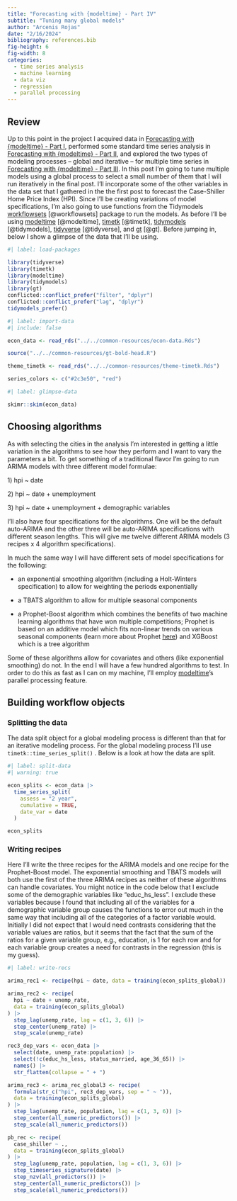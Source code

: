 ```yaml
---
title: "Forecasting with {modeltime} - Part IV"
subtitle: "Tuning many global models"
author: "Arcenis Rojas"
date: "2/16/2024"
bibliography: references.bib
fig-height: 6
fig-width: 8
categories:
  - time series analysis
  - machine learning
  - data viz
  - regression
  - parallel processing
---
```


## Review

Up to this point in the project I acquired data in [Forecasting with {modeltime} - Part I](../20240212-forecasting-with-modeltime-part-1/forecasting-with-modeltime-part-1.qmd), performed some standard time series analysis in [Forecasting with {modeltime} - Part II](../20240215-forecasting-with-modeltime-part-2/forecasting-with-modeltime-part-2.qmd), and explored the two types of modeling processes – global and iterative – for multiple time series in [Forecasting with {modeltime} - Part III](../20240216-forecasting-with-modeltime-part-3/forecasting-with-modeltime-part-3.qmd). In this post I'm going to tune multiple models using a global process to select a small number of them that I will run iteratively in the final post. I'll incorporate some of the other variables in the data set that I gathered in the the first post to forecast the Case-Shiller Home Price Index (HPI). Since I'll be creating variations of model specifications, I'm also going to use functions from the Tidymodels [workflowsets](https://workflowsets.tidymodels.org/) [@workflowsets] package to run the models. As before I'll be using [modeltime](https://business-science.github.io/modeltime/index.html) [@modeltime], [timetk](https://business-science.github.io/timetk/) [@timetk], [tidymodels](https://www.tidymodels.org/) [@tidymodels], [tidyverse](https://www.tidyverse.org/) [@tidyverse], and [gt](#0) [@gt]. Before jumping in, below I show a glimpse of the data that I'll be using.

```r
#| label: load-packages

library(tidyverse)
library(timetk)
library(modeltime)
library(tidymodels)
library(gt)
conflicted::conflict_prefer("filter", "dplyr")
conflicted::conflict_prefer("lag", "dplyr")
tidymodels_prefer()
```

```r
#| label: import-data
#| include: false

econ_data <- read_rds("../../common-resources/econ-data.Rds")

source("../../common-resources/gt-bold-head.R")

theme_timetk <- read_rds("../../common-resources/theme-timetk.Rds") 

series_colors <- c("#2c3e50", "red")
```

```r
#| label: glimpse-data

skimr::skim(econ_data)

```

## Choosing algorithms

As with selecting the cities in the analysis I'm interested in getting a little variation in the algorithms to see how they perform and I want to vary the parameters a bit. To get something of a traditional flavor I'm going to run ARIMA models with three different model formulae:

1\) hpi \~ date

2\) hpi \~ date + unemployment

3\) hpi \~ date + unemployment + demographic variables

I'll also have four specifications for the algorithms. One will be the default auto-ARIMA and the other three will be auto-ARIMA specifications with different season lengths. This will give me twelve different ARIMA models (3 recipes x 4 algorithm specifications).

In much the same way I will have different sets of model specifications for the following:

-   an exponential smoothing algorithm (including a Holt-Winters specification) to allow for weighting the periods exponentially

-   a TBATS algorithm to allow for multiple seasonal components

-   a Prophet-Boost algorithm which combines the benefits of two machine learning algorithms that have won multiple competitions; Prophet is based on an additive model which fits non-linear trends on various seasonal components (learn more about Prophet [here](https://facebook.github.io/prophet/)) and XGBoost which is a tree algorithm

Some of these algorithms allow for covariates and others (like exponential smoothing) do not. In the end I will have a few hundred algorithms to test. In order to do this as fast as I can on my machine, I'll employ [modeltime](https://business-science.github.io/modeltime/index.html)'s parallel processing feature.

## Building workflow objects

### Splitting the data

The data split object for a global modeling process is different than that for an iterative modeling process. For the global modeling process I'll use `timetk::time_series_split()` . Below is a look at how the data are split.

```r
#| label: split-data
#| warning: true

econ_splits <- econ_data |>
  time_series_split(
    assess = "2 year",
    cumulative = TRUE,
    date_var = date   
  )

econ_splits
```

### Writing recipes

Here I'll write the three recipes for the ARIMA models and one recipe for the Prophet-Boost model. The exponential smoothing and TBATS models will both use the first of the three ARIMA recipes as neither of these algorithms can handle covariates. You might notice in the code below that I exclude some of the demographic variables like "educ_hs_less". I exclude these variables because I found that including all of the variables for a demographic variable group causes the functions to error out much in the same way that including all of the categories of a factor variable would. Initially I did not expect that I would need contrasts considering that the variable values are ratios, but it seems that the fact that the sum of the ratios for a given variable group, e.g., education, is 1 for each row and for each variable group creates a need for contrasts in the regression (this is my guess).

```r
#| label: write-recs

arima_rec1 <- recipe(hpi ~ date, data = training(econ_splits_global))

arima_rec2 <- recipe(
  hpi ~ date + unemp_rate,
  data = training(econ_splits_global)
) |>
  step_lag(unemp_rate, lag = c(1, 3, 6)) |>
  step_center(unemp_rate) |>
  step_scale(unemp_rate)

rec3_dep_vars <- econ_data |>
  select(date, unemp_rate:population) |>
  select(!c(educ_hs_less, status_married, age_36_65)) |>
  names() |>
  str_flatten(collapse = " + ")

arima_rec3 <- arima_rec_global3 <- recipe(
  formula(str_c("hpi", rec3_dep_vars, sep = " ~ ")),
  data = training(econ_splits_global)
) |>
  step_lag(unemp_rate, population, lag = c(1, 3, 6)) |>
  step_center(all_numeric_predictors()) |>
  step_scale(all_numeric_predictors())

pb_rec <- recipe(
  case_shiller ~ .,
  data = training(econ_splits_global)
) |>
  step_lag(unemp_rate, population, lag = c(1, 3, 6)) |>
  step_timeseries_signature(date) |>
  step_nzv(all_predictors()) |>
  step_center(all_numeric_predictors()) |>
  step_scale(all_numeric_predictors())

```
